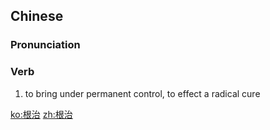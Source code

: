 ==Chinese==
{{zh-forms}}

===Pronunciation===
{{zh-pron
|m=gēnzhì
|c=gan1 zi6
|cat=v
}}

===Verb===
{{zh-verb}}

# to bring under permanent control, to effect a radical cure

[[ko:根治]]
[[zh:根治]]